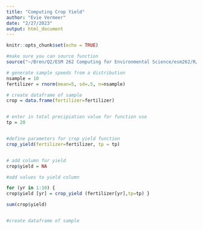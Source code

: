 ```yaml
---
title: "Computing Crop Yield"
author: "Evie Vermeer"
date: "2/27/2023"
output: html_document
---
```


```r
knitr::opts_chunk$set(echo = TRUE)
```


```r
#make sure you can source function 
source("~/Bren/Q2/ESM 262 Computing for Environmental Science/esm262/R/crop_yield.R", echo=TRUE)
```



```r

# generate sample speeds from a distribution
nsample = 10
fertilizer = rnorm(mean=5, sd=.5, n=nsample)

# create dataframe of sample
crop = data.frame(fertilizer=fertilizer)


# enter in total precipiation value for function use 
tp = 20 


#define parameters for crop yield function
crop_yield(fertilizer=fertilizer, tp = tp)


# add column for yield 
crop$yield = NA 

#add values to yield column

for (yr in 1:10) {
crop$yield [yr] = crop_yield (fertilizer[yr],tp=tp) }

sum(crop$yield)



```

```r
#create dataframe of sample 


```












